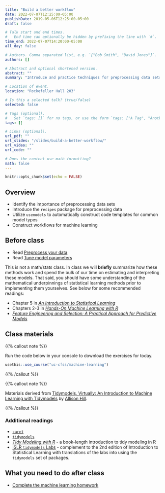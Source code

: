 ```yaml
---
title: "Build a better workflow"
date: 2022-07-07T12:25:00-05:00
publishDate: 2019-05-06T12:25:00-05:00
draft: false

# Talk start and end times.
#   End time can optionally be hidden by prefixing the line with `#`.
time_end: 2022-07-07T14:20:00-05:00
all_day: false

# Authors. Comma separated list, e.g. `["Bob Smith", "David Jones"]`.
authors: []

# Abstract and optional shortened version.
abstract: ""
summary: "Introduce and practice techniques for preprocessing data sets and developing model workflows using the `tidymodels` framework."

# Location of event.
location: "Rockefeller Hall 203"

# Is this a selected talk? (true/false)
selected: false

# Tags (optional).
#   Set `tags: []` for no tags, or use the form `tags: ["A Tag", "Another Tag"]` for one or more tags.
tags: []

# Links (optional).
url_pdf: ""
url_slides: "/slides/build-a-better-workflow/"
url_video: ""
url_code: ""

# Does the content use math formatting?
math: false
---
```


```r
knitr::opts_chunk$set(echo = FALSE)
```

## Overview

* Identify the importance of preprocessing data sets
* Introduce the `recipes` package for preprocessing data
* Utilize `usemodels` to automatically construct code templates for common model types
* Construct workflows for machine learning

## Before class

* Read [Preprocess your data](/notes/preprocess/)
* Read [Tune model parameters](/notes/tune-models/)

This is not a math/stats class. In class we will **briefly** summarize how these methods work and spend the bulk of our time on estimating and interpreting these models. That said, you should have some understanding of the mathematical underpinnings of statistical learning methods prior to implementing them yourselves. See below for some recommended readings:

* Chapter 5 in [*An Introduction to Statistical Learning*](https://www.statlearning.com/)
* Chapters 2-3 in [*Hands-On Machine Learning with R*](https://bradleyboehmke.github.io/HOML/)
* [*Feature Engineering and Selection: A Practical Approach for Predictive Models*](http://www.feat.engineering/)

## Class materials

{{% callout note %}}

Run the code below in your console to download the exercises for today.

```r
usethis::use_course("uc-cfss/machine-learning")
```

{{% /callout %}}

{{% callout note %}}

Materials derived from [Tidymodels, Virtually: An Introduction to Machine Learning with Tidymodels](https://tmv.netlify.app/site/) by [Allison Hill](https://alison.rbind.io/).

{{% /callout %}}

### Additional readings

* [`caret`](https://topepo.github.io/caret/) 
* [`tidymodels`](https://www.tidymodels.org/start/)
* [*Tidy Modeling with R*](https://www.tmwr.org/) - a book-length introduction to tidy modeling in R
* [ISLR `tidymodels` Labs](https://emilhvitfeldt.github.io/ISLR-tidymodels-labs/) - complement to the 2nd edition of Introduction to Statistical Learning with translations of the labs into using the `tidymodels` set of packages.

## What you need to do after class

* [Complete the machine learning homework](/homework/machine-learning/)
